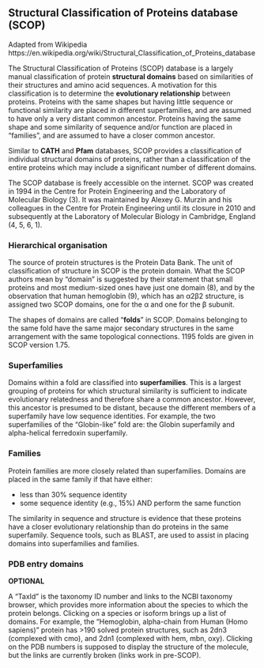 ## Structural Classification of Proteins database (SCOP)

Adapted from Wikipedia
https://en.wikipedia.org/wiki/Structural_Classification_of_Proteins_database

The Structural Classification of Proteins (SCOP) database is a largely manual classification of protein **structural domains** based on similarities of their structures and amino acid sequences. A motivation for this classification is to determine the **evolutionary relationship** between proteins. Proteins with the same shapes but having little sequence or functional similarity are placed in different superfamilies, and are assumed to have only a very distant common ancestor. Proteins having the same shape and some similarity of sequence and/or function are placed in "families", and are assumed to have a closer common ancestor.

Similar to **CATH** and **Pfam** databases, SCOP provides a classification of individual structural domains of proteins, rather than a classification of the entire proteins which may include a significant number of different domains.

The SCOP database is freely accessible on the internet. SCOP was created in 1994 in the Centre for Protein Engineering and the Laboratory of Molecular Biology (3).  It was maintained by Alexey G. Murzin and his colleagues in the Centre for Protein Engineering until its closure in 2010 and subsequently at the Laboratory of Molecular Biology in Cambridge, England (4, 5, 6, 1).

### Hierarchical organisation

The source of protein structures is the Protein Data Bank. The unit of classification of structure in SCOP is the protein domain. What the SCOP authors mean by "domain" is suggested by their statement that small proteins and most medium-sized ones have just one domain (8), and by the observation that human hemoglobin (9), which has an α2β2 structure, is assigned two SCOP domains, one for the α and one for the β subunit.

The shapes of domains are called "**folds**" in SCOP. Domains belonging to the same fold have the same major secondary structures in the same arrangement with the same topological connections. 1195 folds are given in SCOP version 1.75. 

<!-- Short descriptions of each fold are given. For example, the "globin-like" fold is described as core: 6 helices; folded leaf, partly opened. The fold to which a domain belongs is determined by inspection, rather than by software. -->

<!-- The levels of SCOP version 1.75 are as follows. -->

<!-- * Class: Types of folds, e.g., beta sheets. -->
<!-- * Fold: The different shapes of domains within a class. -->
<!-- * Superfamily: The domains in a fold are grouped into superfamilies, which have at least a distant common ancestor. -->
<!-- * Family: The domains in a superfamily are grouped into families, which have a more recent common ancestor. -->
<!-- * Protein domain: The domains in families are grouped into protein domains, which are essentially the same protein. -->
<!-- * Species: The domains in "protein domains" are grouped according to species. -->
<!-- * Domain: part of a protein. For simple proteins, it can be the entire protein -->


<!-- ### Classes -->

<!-- The broadest groups on SCOP version 1.75 are the protein fold classes. These classes group structures with similar secondary structure composition, but different overall tertiary structures and evolutionarily origins. This is the top level "root" of the SCOP hierarchical classification. -->

<!-- * All alpha proteins [46456] (284): Domains consisting of α-helices -->
<!-- * All beta proteins [48724] (174): Domains consisting of β-sheets -->
<!-- * Alpha and beta proteins (a/b) [51349] (147): Mainly parallel beta sheets (beta-alpha-beta units) -->
<!-- * Alpha and beta proteins (a+b) [53931] (376): Mainly antiparallel beta sheets (segregated alpha and beta regions) -->
<!-- * Multi-domain proteins (alpha and beta) [56572] (66): Folds consisting of two or more domains belonging to different classes membrane and cell surface proteins and peptides [56835] (58): Does not include proteins in the immune system -->
<!-- * Small proteins [56992] (90): Usually dominated by metal ligand, cofactor, and/or disulfide bridges -->
<!-- coiled-coil proteins [57942] (7): Not a true class -->
<!-- * Low resolution protein structures [58117] (26): Peptides and fragments. Not a true class -->
<!-- Peptides [58231] (121): peptides and fragments. Not a true class. -->
<!-- Designed proteins [58788] (44): Experimental structures of proteins with essentially non-natural sequences. Not a true class -->

<!-- The number in brackets, called a "sunid", is a SCOP unique integer identifier for each node in the SCOP hierarchy. The number in parentheses indicates how many elements are in each category. For example, there are 284 folds in the "All alpha proteins" class. Each member of the hierarchy is a link to the next level of the hierarchy. -->

<!-- ### Folds -->

<!-- Each class contains a number of distinct folds. This classification level indicates similar tertiary structure, but not necessarily evolutionary relatedness. For example, the "All-α proteins" class contains >280 distinct folds, including: Globin-like (core: 6 helices; folded leaf, partly opened), long alpha-hairpin (2 helices; antiparallel hairpin, left-handed twist) and Type I dockerin domains (tandem repeat of two calcium-binding loop-helix motifs, distinct from the EF-hand). -->

### Superfamilies

Domains within a fold are classified into **superfamilies**. This is a largest grouping of proteins for which structural similarity is sufficient to indicate evolutionary relatedness and therefore share a common ancestor. However, this ancestor is presumed to be distant, because the different members of a superfamily have low sequence identities. For example, the two superfamilies of the "Globin-like" fold are: the Globin superfamily and alpha-helical ferredoxin superfamily.

### Families

Protein families are more closely related than superfamilies. Domains are placed in the same family if that have either:
  
* less than 30% sequence identity 
* some sequence identity (e.g., 15%) AND perform the same function

The similarity in sequence and structure is evidence that these proteins have a closer evolutionary relationship than do proteins in the same superfamily. Sequence tools, such as BLAST, are used to assist in placing domains into superfamilies and families. 

<!-- For example, the four families in the "globin-like" superfamily of the "globin-like" fold are truncated hemoglobin (lack the first helix), nerve tissue mini-hemoglobin (lack the first helix but otherwise is more similar to conventional globins than the truncated ones), globins (Heme-binding protein), and phycocyanin-like phycobilisome proteins (oligomers of two different types of globin-like subunits containing two extra helices at the N-terminus binds a bilin chromophore). Families in SCOP are each assigned a concise classification string, sccs, where the letter identifies the class to which the domain belongs; the following integers identify the fold, superfamily, and family, respectively (e.g., a.1.1.2 for the "Globin" family).[10] -->


### PDB entry domains

**OPTIONAL**

A "TaxId" is the taxonomy ID number and links to the NCBI taxonomy browser, which provides more information about the species to which the protein belongs. Clicking on a species or isoform brings up a list of domains. For example, the "Hemoglobin, alpha-chain from Human (Homo sapiens)" protein has >190 solved protein structures, such as 2dn3 (complexed with cmo), and 2dn1 (complexed with hem, mbn, oxy). Clicking on the PDB numbers is supposed to display the structure of the molecule, but the links are currently broken (links work in pre-SCOP).

<!-- ### Example -->
<!-- Most pages in SCOP contain a search box. Entering "trypsin +human" retrieves several proteins, including the protein trypsinogen from humans. Selecting that entry displays a page that includes the "lineage", which is at the top of most SCOP pages. -->

<!-- Human trypsonogen lineage -->
<!-- Root: scop -->
<!-- Class: All beta proteins [48724] -->
<!-- Fold: Trypsin-like serine proteases [50493] -->
<!-- barrel, closed; n=6, S=8; greek-key -->
<!-- duplication: consists of two domains of the same fold -->
<!-- Superfamily: Trypsin-like serine proteases [50494] -->
<!-- Family: Eukaryotic proteases [50514] -->
<!-- Protein: Trypsin(ogen) [50515] -->
<!-- Species: Human (Homo sapiens) [TaxId: 9606] [50519] -->
<!-- Searching for "Subtilisin" returns the protein, "Subtilisin from Bacillus subtilis, carlsberg", with the following lineage. -->

<!-- Subtilisin from Bacillus subtilis, carlsberg lineage -->
<!-- Root: scop -->
<!-- Class: Alpha and beta proteins (a/b) [51349] -->
<!-- Mainly parallel beta sheets (beta-alpha-beta units) -->
<!-- Fold: Subtilisin-like [52742] -->
<!-- 3 layers: a/b/a, parallel beta-sheet of 7 strands, order 2314567; left-handed crossover connection between strands 2 & 3 -->
<!-- Superfamily: Subtilisin-like [52743] -->
<!-- Family: Subtilases [52744] -->
<!-- Protein: Subtilisin [52745] -->
<!-- Species: Bacillus subtilis, carlsberg [TaxId: 1423] [52746] -->
<!-- Although both of these proteins are proteases, they do not even belong to the same fold, which is consistent with them being an example of convergent evolution. -->

<!-- ### Comparison to other classification systems -->

<!-- SCOP classification is more dependent on manual decisions than the semi-automatic classification by CATH, its chief rival. Human expertise is used to decide whether certain proteins are evolutionary related and therefore should be assigned to the same superfamily, or their similarity is a result of structural constraints and therefore they belong to the same fold. Another database, FSSP, is purely automatically generated (including regular automatic updates) but offers no classification, allowing the user to draw their own conclusion as to the significance of structural relationships based on the pairwise comparisons of individual protein structures. -->

<!-- ### SCOP successors -->

<!-- By 2009, the original SCOP database manually classified 38,000 PDB entries into a strictly hierarchical structure. With the accelerating pace of protein structure publications, the limited automation of classification could not keep up, leading to a non-comprehensive dataset. The Structural Classification of Proteins extended (SCOPe) database was released in 2012 with far greater automation of the same hierarchical system and is full backwards compatible with SCOP version 1.75. In 2014, manual curation was reintroduced into SCOPe to maintain accurate structure assignment. As of February 2015, SCOPe 2.05 classified 71,000 of the 110,000 total PDB entries.[11] -->

<!-- SCOP2 prototype was a beta version of Structural classification of proteins and classification system that aimed to more the evolutionary complexity inherent in protein structure evolution.[12] It is therefore not a simple hierarchy, but a directed acyclic graph network connecting protein superfamilies representing structural and evolutionary relationships such as circular permutations, domain fusion and domain decay. Consequently, domains are not separated by strict fixed boundaries, but rather are defined by their relationships to the most similar other structures. The prototype was used for the development of the SCOP version 2 database.[7] The SCOP version 2, release January 2020, contains 5134 families and 2485 superfamilies compared to 3902 families and 1962 superfamilies in SCOP 1.75. The classification levels organise more than 41 000 non-redundant domains that represent more than 504 000 protein structures. -->

<!-- The Evolutionary Classification of Protein Domains (ECOD) database released in 2014 is a similar to SCOPe expansion of SCOP version 1.75. Unlike the compatible SCOPe, it renames the class-fold-superfamily-family hierarchy into an architecture-X-homology-topology-family (A-XHTF) grouping, with the last level mostly defined by Pfam and supplemented by HHsearch clustering for uncategorized sequences.[13] ECOD has the best PDB coverage of all three successors: it covers every PDB structure, and is updated biweekly.[14] The direct mapping to Pfam has proven useful to Pfam curators who use the homology-level category to supplement their "clan" grouping.[15] -->

<!-- See also -->
  <!-- Structural alignment -->
  <!-- CATH -->
  <!-- FSSP -->
  <!-- SUPERFAMILY -->
  <!-- Pfam -->
